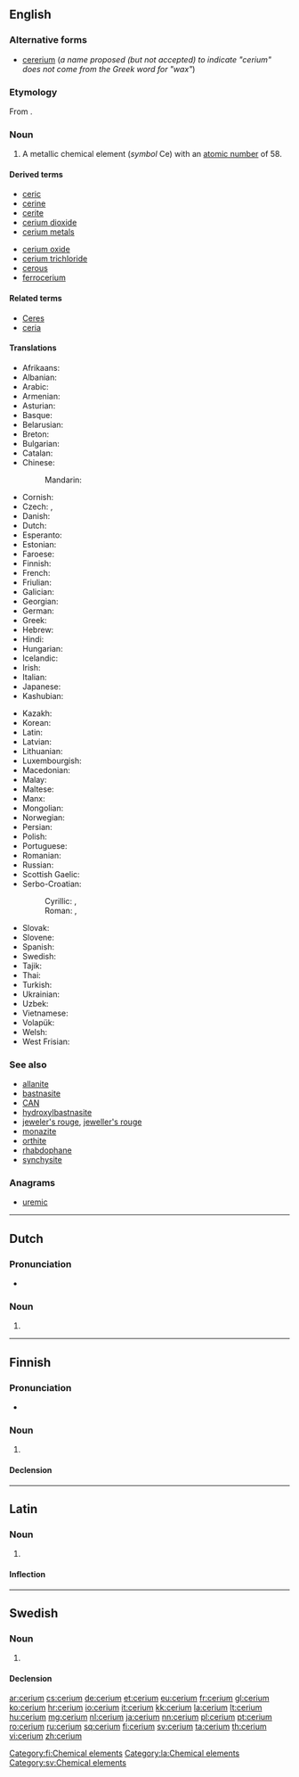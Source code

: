 {{also|cérium}}
==English==

{{elements|Ce|lanthanum|La|praseodymium|Pr}}

===Alternative forms===
* [[cererium]] (''a name proposed (but not accepted) to indicate "cerium" does not come from the Greek word for "wax"'')

===Etymology===
From {{suffix|Ceres|t1=a recently discovered asteroid|ium|lang=en}}.

===Noun===
{{en-noun|-}}
{{wikipedia}}

# A metallic chemical element (''symbol'' Ce) with an [[atomic number]] of 58.

====Derived terms====
{{der-top}}
* [[ceric]]
* [[cerine]]
* [[cerite]]
* [[cerium dioxide]]
* [[cerium metals]]
{{der-mid}}
* [[cerium oxide]]
* [[cerium trichloride]]
* [[cerous]]
* [[ferrocerium]]
{{der-bottom}}

====Related terms====
* [[Ceres]]<!--etymon-->
* [[ceria]]

====Translations====
{{trans-top|chemical element}}
* Afrikaans: {{t-|af|serium}}
* Albanian: {{t+|sq|cerium}}
* Arabic: {{t-|ar|سيريوم|tr=síryum|m}}
* Armenian: {{t-|hy|ցերիում|tr=cʿerium}}
* Asturian: {{t-|ast|ceriu|m}}
* Basque: {{t-|eu|zerioa}}
* Belarusian: {{t-|be|цэрый|tr=tséryj|m}}
* Breton: {{t-|br|seriom}}
* Bulgarian: {{t-|bg|церий|m|tr=tsérij}}
* Catalan: {{t-|ca|ceri|m}}
* Chinese:
*: Mandarin: {{t|cmn|鈰|tr=shì}}
* Cornish: {{t-|kw|keryum}}
* Czech: {{t-|cs|cér|m}}, {{t+|cs|cer|m}}
* Danish: {{t-|da|cerium}}
* Dutch: {{t+|nl|cerium|n}}
* Esperanto: {{t-|eo|cerio}}
* Estonian: {{t-|et|tseerium}}
* Faroese: {{t-|fo|cerium}}
* Finnish: {{t+|fi|cerium}}
* French: {{t+|fr|cérium|m}}
* Friulian: {{tø|fur|ceri}}
* Galician: {{t+|gl|cerio|m}}
* Georgian: {{t-|ka|ცერიუმი|tr=tseriumi}}
* German: {{t+|de|Cer|n}}
* Greek: {{t+|el|δημήτριο|n|tr=dimítrio}}
* Hebrew: {{t-|he|סריום|tr=seryum}}
* Hindi: {{t-|hi|पुष्कला|tr=pushkalaa|sc=Deva}}
* Hungarian: {{t+|hu|cérium}}
* Icelandic: {{t+|is|serín}}
* Irish: {{t-|ga|ceiriam}}
* Italian: {{t+|it|cerio|m}}
* Japanese: {{t+|ja|セリウム|tr=seriumu}}
* Kashubian: {{t-|csb|cer}}
{{trans-mid}}
* Kazakh: {{t|kk|церий|tr=tseriy}}
* Korean: {{t+|ko|세륨|tr=seryum}}
* Latin: {{t+|la|cerium}}
* Latvian: {{t-|lv|cērijs}}
* Lithuanian: {{t+|lt|ceris}}
* Luxembourgish: {{t-|lb|Zer}}
* Macedonian: {{t-|mk|цериум|tr=tsérium|m}}
* Malay: {{t-|ms|serium}}
* Maltese: {{t-|mt|sirjum}}
* Manx: {{t-|gv|kerrium}}
* Mongolian: {{t-|mn|цери|tr=tseri}}
* Norwegian: {{t-|no|cerium}}
* Persian: {{t-|fa|سریم|tr=seriom|sc=fa-Arab}}
* Polish: {{t+|pl|cer|m}}
* Portuguese: {{t+|pt|cério|m}}
* Romanian: {{t+|ro|ceriu|n}}
* Russian: {{t+|ru|церий|m|tr=tsérij}}
* Scottish Gaelic: {{t-|gd|ceiriam}}
* Serbo-Croatian:
*: Cyrillic: {{t-|sh|церијум|m}}, {{t-|sh|церијум|m}}
*: Roman: {{t-|sh|cerij|m}}, {{t-|sh|cerijum|m}}
* Slovak: {{t-|sk|cér}}
* Slovene: {{t+|sl|cerij}}
* Spanish: {{t+|es|cerio|m}}
* Swedish: {{t+|sv|cerium|n}}
* Tajik: {{t-|tg|ceri'}}
* Thai: {{t-|th|ซีเรียม|tr=sīriam}}
* Turkish: {{t+|tr|seryum}}
* Ukrainian: {{t-|uk|церiй|tr=tsérij|m}}
* Uzbek: {{t-|uz|церий|tr=tseriy}}
* Vietnamese: {{t-|vi|xeri}}
* Volapük: {{t+|vo|zerin}}
* Welsh: {{t-|cy|ceriwm}}
* West Frisian: {{t-|fy|cerium}}
{{trans-bottom}}

===See also===
* [[allanite]]
* [[bastnasite]]
* [[CAN]]
* [[hydroxylbastnasite]]
* [[jeweler's rouge]], [[jeweller's rouge]]
* [[monazite]]
* [[orthite]]
* [[rhabdophane]]
* [[synchysite]]

===Anagrams===
* [[uremic#English|uremic]]

----

==Dutch==
{{wikipedia|lang=nl}}
{{elements|Ce|lanthaan|La|praseodymium|Pr|lang=nl}}

===Pronunciation===
* {{audio|Nl-cerium.ogg|Audio}}

===Noun===
{{nl-noun|n|-|-}}

# {{l/en|cerium}}

----

==Finnish==
{{wikipedia|lang=fi}}

===Pronunciation===
* {{IPA|/ˈse̞ːrium/|lang=fi}}

===Noun===
{{fi-noun}}

# {{l/en|cerium}}

====Declension====
{{fi-decl-tuoli|cerium|nopl=1|i=0}}

[[Category:fi:Chemical elements]]

----

==Latin==
{{wikipedia|lang=la}}

===Noun===
{{la-noun|cerium|cerii|ceriī|n|second}}

# {{l/en|cerium}}

====Inflection====
{{la-decl-2nd-N|ceri}}

[[Category:la:Chemical elements]]

----

==Swedish==

===Noun===
{{sv-noun|n}}

# {{l/en|cerium}}

====Declension====
{{sv-noun-unc-irreg-n|2=ceriumet}}

[[Category:sv:Chemical elements]]

[[ar:cerium]]
[[cs:cerium]]
[[de:cerium]]
[[et:cerium]]
[[eu:cerium]]
[[fr:cerium]]
[[gl:cerium]]
[[ko:cerium]]
[[hr:cerium]]
[[io:cerium]]
[[it:cerium]]
[[kk:cerium]]
[[la:cerium]]
[[lt:cerium]]
[[hu:cerium]]
[[mg:cerium]]
[[nl:cerium]]
[[ja:cerium]]
[[nn:cerium]]
[[pl:cerium]]
[[pt:cerium]]
[[ro:cerium]]
[[ru:cerium]]
[[sq:cerium]]
[[fi:cerium]]
[[sv:cerium]]
[[ta:cerium]]
[[th:cerium]]
[[vi:cerium]]
[[zh:cerium]]